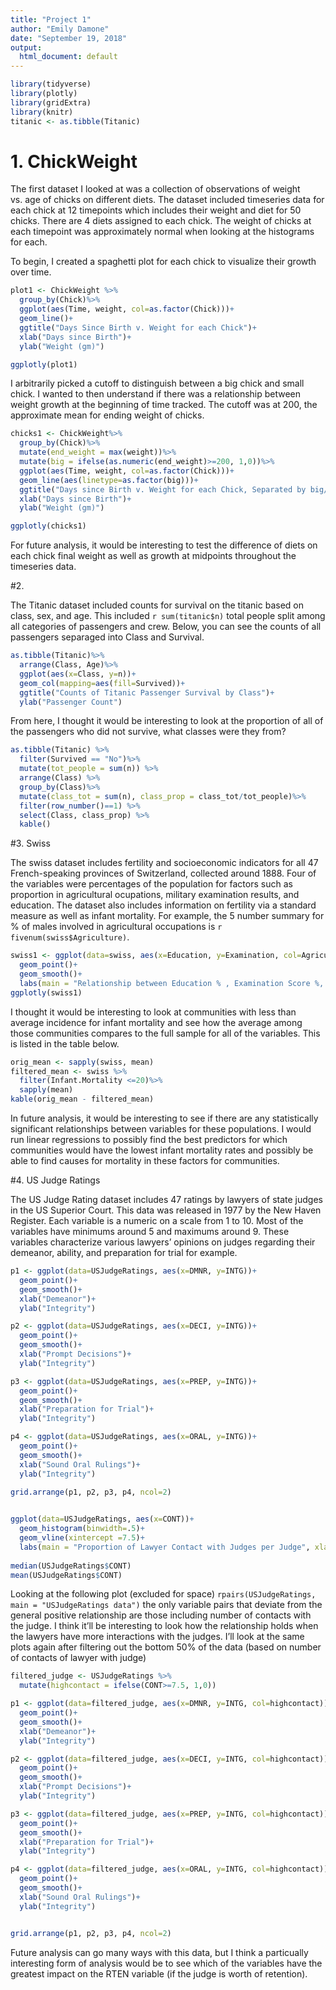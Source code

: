 ```yaml
---
title: "Project 1"
author: "Emily Damone"
date: "September 19, 2018"
output:
  html_document: default
---
```

```r
library(tidyverse)
library(plotly)
library(gridExtra)
library(knitr)
titanic <- as.tibble(Titanic)
```

# 1.  ChickWeight

The first dataset I looked at was a collection of observations of weight vs. age of chicks on different diets. The dataset included timeseries data for each chick at 12 timepoints which includes their weight and diet for 50 chicks. There are 4 diets assigned to each chick. The weight of chicks at each timepoint was approximately normal when looking at the histograms for each.

To begin, I created a spaghetti plot for each chick to visualize their growth over time.

```r
plot1 <- ChickWeight %>%
  group_by(Chick)%>%
  ggplot(aes(Time, weight, col=as.factor(Chick)))+
  geom_line()+
  ggtitle("Days Since Birth v. Weight for each Chick")+
  xlab("Days since Birth")+
  ylab("Weight (gm)")

ggplotly(plot1)
```

I arbitrarily picked a cutoff to distinguish between a big chick and small chick. I wanted to then understand if there was a relationship between weight growth at the beginning of time tracked. The cutoff was at 200, the approximate mean for ending weight of chicks. 

```r
chicks1 <- ChickWeight%>%
  group_by(Chick)%>%
  mutate(end_weight = max(weight))%>%
  mutate(big = ifelse(as.numeric(end_weight)>=200, 1,0))%>%
  ggplot(aes(Time, weight, col=as.factor(Chick)))+
  geom_line(aes(linetype=as.factor(big)))+
  ggtitle("Days since Birth v. Weight for each Chick, Separated by big/small via end weight")+
  xlab("Days since Birth")+
  ylab("Weight (gm)")

ggplotly(chicks1)
```

For future analysis, it would be interesting to test the difference of diets on each chick final weight as well as growth at midpoints throughout the timeseries data.

#2.

The Titanic dataset included counts for survival on the titanic based on class, sex, and age. This included `r sum(titanic$n)` total people split among all categories of passengers and crew. Below, you can see the counts of all passengers separaged into Class and Survival. 

```r
as.tibble(Titanic)%>%
  arrange(Class, Age)%>%
  ggplot(aes(x=Class, y=n))+
  geom_col(mapping=aes(fill=Survived))+
  ggtitle("Counts of Titanic Passenger Survival by Class")+
  ylab("Passenger Count")
```

From here, I thought it would be interesting to look at the proportion of all of the passengers who did not survive, what classes were they from? 

```r
as.tibble(Titanic) %>%
  filter(Survived == "No")%>%
  mutate(tot_people = sum(n)) %>%
  arrange(Class) %>% 
  group_by(Class)%>%
  mutate(class_tot = sum(n), class_prop = class_tot/tot_people)%>%
  filter(row_number()==1) %>% 
  select(Class, class_prop) %>%
  kable()

```

#3. Swiss

The swiss dataset includes fertility and socioeconomic indicators for all 47 French-speaking provinces of Switzerland, collected around 1888. Four of the variables were percentages of the population for factors such as proportion in agricultural ocupations, military examination results, and education. The dataset also includes information on fertility via a standard measure as well as infant mortality. For example, the 5 number summary for % of males involved in agricultural occupations is `r fivenum(swiss$Agriculture)`. 

```r
swiss1 <- ggplot(data=swiss, aes(x=Education, y=Examination, col=Agriculture))+
  geom_point()+
  geom_smooth()+
  labs(main = "Relationship between Education % , Examination Score %, and Agriculture %")
ggplotly(swiss1)
```

I thought it would be interesting to look at communities with less than average incidence for infant mortality and see how the average among those communities compares to the full sample for all of the variables. This is listed in the table below.

```r
orig_mean <- sapply(swiss, mean)
filtered_mean <- swiss %>%
  filter(Infant.Mortality <=20)%>%
  sapply(mean)
kable(orig_mean - filtered_mean)
```

In future analysis, it would be interesting to see if there are any statistically significant relationships between variables for these populations. I would run linear regressions to possibly find the best predictors for which communities would have the lowest infant mortality rates and possibly be able to find causes for mortality in these factors for communities.

#4. US Judge Ratings

The US Judge Rating dataset includes 47 ratings by lawyers of state judges in the US Superior Court. This data was released in 1977 by the New Haven Register. Each variable is a numeric on a scale from 1 to 10. Most of the variables have minimums around 5 and maximums around 9. These variables characterize various lawyers' opinions on judges regarding their demeanor, ability, and preparation for trial for example.

```r
p1 <- ggplot(data=USJudgeRatings, aes(x=DMNR, y=INTG))+
  geom_point()+
  geom_smooth()+
  xlab("Demeanor")+
  ylab("Integrity")

p2 <- ggplot(data=USJudgeRatings, aes(x=DECI, y=INTG))+
  geom_point()+
  geom_smooth()+
  xlab("Prompt Decisions")+
  ylab("Integrity")

p3 <- ggplot(data=USJudgeRatings, aes(x=PREP, y=INTG))+
  geom_point()+
  geom_smooth()+
  xlab("Preparation for Trial")+
  ylab("Integrity")

p4 <- ggplot(data=USJudgeRatings, aes(x=ORAL, y=INTG))+
  geom_point()+
  geom_smooth()+
  xlab("Sound Oral Rulings")+
  ylab("Integrity")

grid.arrange(p1, p2, p3, p4, ncol=2)
  

ggplot(data=USJudgeRatings, aes(x=CONT))+
  geom_histogram(binwidth=.5)+
  geom_vline(xintercept =7.5)+
  labs(main = "Proportion of Lawyer Contact with Judges per Judge", xlab="Number of Contacts")
  
median(USJudgeRatings$CONT)
mean(USJudgeRatings$CONT)
```

Looking at the following plot (excluded for space) `rpairs(USJudgeRatings, main = "USJudgeRatings data")` the only variable pairs that deviate from the general positive relationship are those including number of contacts with the judge. I think it'll be interesting to look how the relationship holds when the lawyers have more interactions with the judges. I'll look at the same plots again after filtering out the bottom 50% of the data (based on number of contacts of lawyer with judge)

```r
filtered_judge <- USJudgeRatings %>%
  mutate(highcontact = ifelse(CONT>=7.5, 1,0))

p1 <- ggplot(data=filtered_judge, aes(x=DMNR, y=INTG, col=highcontact))+
  geom_point()+
  geom_smooth()+
  xlab("Demeanor")+
  ylab("Integrity")

p2 <- ggplot(data=filtered_judge, aes(x=DECI, y=INTG, col=highcontact))+
  geom_point()+
  geom_smooth()+
  xlab("Prompt Decisions")+
  ylab("Integrity")

p3 <- ggplot(data=filtered_judge, aes(x=PREP, y=INTG, col=highcontact))+
  geom_point()+
  geom_smooth()+
  xlab("Preparation for Trial")+
  ylab("Integrity")

p4 <- ggplot(data=filtered_judge, aes(x=ORAL, y=INTG, col=highcontact))+
  geom_point()+
  geom_smooth()+
  xlab("Sound Oral Rulings")+
  ylab("Integrity")


grid.arrange(p1, p2, p3, p4, ncol=2)
```

Future analysis can go many ways with this data, but I think a particually interesting form of analysis would be to see which of the variables have the greatest impact on the RTEN variable (if the judge is worth of retention). 
